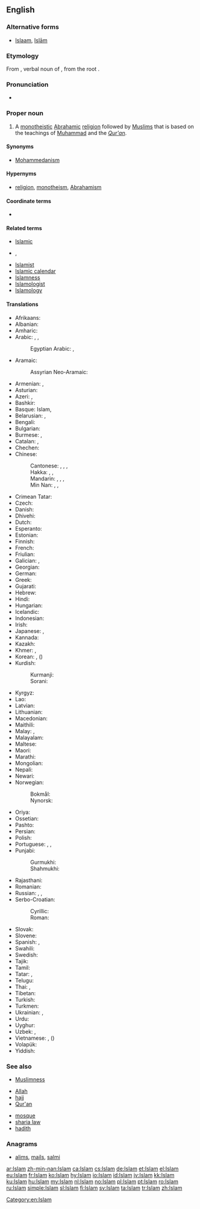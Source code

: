{{also|islam|İslam|islám}}
==English==
{{wikipedia}}

===Alternative forms===
* [[Islaam]], [[Islām]]

===Etymology===
From {{etyl|ar|en}} {{m|ar|إِسْلَام||submission (to the will of God)}}, verbal noun of {{m|ar|أَسْلَمَ}}, from the root {{ar-root|س|ل|م}}.

===Pronunciation===
* {{IPA|/ˈɪs.lɑːm/|/ˈɪz.lɑːm/|/ɪsˈlɑːm/|/ɪzˈlɑːm/|lang=en}}

===Proper noun===
{{en-proper noun}}

# A [[monotheistic]] [[Abrahamic]] [[religion]] followed by [[Muslim]]s that is based on the teachings of [[Muhammad]] and the ''[[Qur'an]]''.

====Synonyms====
* [[Mohammedanism]] {{qualifier|dated, now often considered offensive}}

====Hypernyms====
* [[religion]], [[monotheism]], [[Abrahamism]]

====Coordinate terms====
* {{list:religions/en}}

====Related terms====
* [[Islamic]]
* {{l|en|Islamise}}, {{l|en|Islamize}}
* [[Islamist]]
* [[Islamic calendar]]
* [[Islamness]]
* [[Islamologist]]
* [[Islamology]]

====Translations====
{{trans-top|religion}}
* Afrikaans: {{t|af|Islam}}
* Albanian: {{t|sq|Islam}}
* Amharic: {{t|am|እስልምና|sc=Ethi}}
* Arabic: {{t+|ar|اَلْإِسْلَامُ|m}}, {{t+|ar|إِسْلَام|m}}, {{t|ar|الدِين|m}}
*: Egyptian Arabic: {{t|arz|إسلام|m|tr=islam|sc=Arab}}, {{t|arz|الإسلام|m|tr=el-islam|sc=Arab}}
* Aramaic:
*: Assyrian Neo-Aramaic: {{t|aii|ܐܣܠܐܡ|sc=Syrc}}
* Armenian: {{t|hy|իսլամ}}, {{t|hy|մահմեդականություն}}
* Asturian: {{t|ast|islam|m}}
* Azeri: {{t|az|islam}}, {{t+|az|İslam}}
* Bashkir: {{t|ba|ислам|sc=Cyrl}}
* Basque: Islam, {{t|eu|islamismo}}
* Belarusian: {{t+|be|ісла́м|m}}, {{t|be|мусульма́нства|n}}
* Bengali: {{t+|bn|ইসলাম|tr=islam|sc=Beng}}
* Bulgarian: {{t+|bg|исля́м|m}}
* Burmese: {{t|my|အစ္စလမ်|sc=Mymr}}, {{t|my|အစ္စလာမ်ဘာသာ|sc=Mymr}}
* Catalan: {{t|ca|islam|m}}, {{t|ca|islamisme|m}}
* Chechen: {{t-needed|ce}}
* Chinese:
*: Cantonese: {{t|yue|回教|tr=wui4 gaau3|sc=Hani}}, {{t|yue|伊斯蘭教|sc=Hani}}, {{t|yue|伊斯兰教|tr=ji1 si1 laan4 gaau3|sc=Hani}}, {{t|yue|清真教|tr=cing1 zan1 gaau3|sc=Hani}}
*: Hakka: {{t|hak|回教|tr=Fì-kau|sc=Hani}}, {{t|hak|伊斯蘭教|sc=Hani}}, {{t|hak|伊斯兰教|tr=Yî-sṳ̂-làn-kau|sc=Hani}}
*: Mandarin: {{t+|cmn|回教|tr=huíjiào|sc=Hani}}, {{t+|cmn|伊斯蘭教|sc=Hani}}, {{t+|cmn|伊斯兰教|tr=yīsīlánjiào|sc=Hani}}, {{t|cmn|清真教|tr=qīngzhēnjiào|sc=Hani}}
*: Min Nan: {{t+|nan|回教|tr=Hôe-kàu, Hê-kàu|sc=Hani}}, {{t|nan|伊斯蘭教|sc=Hani}}, {{t|nan|伊斯兰教|tr=I-su-lân-kàu|sc=Hani}}
* Crimean Tatar: {{t|crh|İslâm}}
* Czech: {{t+|cs|islám|m}}
* Danish: {{t|da|islam}}
* Dhivehi: {{t|dv|އިސްލާމް|sc=Thaa}}
* Dutch: {{t+|nl|islam|m}}
* Esperanto: {{t|eo|islamo}}
* Estonian: {{t|et|islam}}
* Finnish: {{t+|fi|islam}}
* French: {{t+|fr|Islam|m}}
* Friulian: {{t-needed|fur}}
* Galician: {{t|gl|islam|m}}, {{t|gl|islamismo|m}}
* Georgian: {{t|ka|ისლამი|sc=Geor}}
* German: {{t+|de|Islam|m}}
* Greek: {{t|el|Ισλάμ|n}}
* Gujarati: {{t|gu|ઇસ્લામ|tr=islām|sc=Gujr}}
* Hebrew: {{t|he|אסלאם|m|tr=islám}}
* Hindi: {{t+|hi|इस्लाम|tr=islām}}
* Hungarian: {{t+|hu|iszlám}}
* Icelandic: {{t|is|íslam}}
* Indonesian: {{t|id|Islam}}
* Irish: {{t|ga|Ioslam|m}}
* Japanese: {{t+|ja|イスラム教|tr=イスラムきょう, isuramu-kyō}}, {{t|ja|回教|tr=かいきょう, kaikyō}}
* Kannada: {{t|kn|ಇಸ್ಲಾಂ|sc=Knda}}
* Kazakh: {{t|kk|Исләм|sc=Cyrl}}
* Khmer: {{t|km|សាសនាឥស្លាម|sc=Khmr|tr=saasnaa eslaam}}, {{t|km|អិស្លាម|tr=ihslaam|sc=Khmr}}
* Korean: {{t+|ko|이슬람교|sc=Hang}}, {{t|ko|회교|sc=Hang}} ({{t+|ko|回敎|sc=Hani}})
* Kurdish:
*: Kurmanji: {{t+|ku|Îslam}}
*: Sorani: {{t|ckb|ئیسلام|tr=îslam}}
{{trans-mid}}
* Kyrgyz: {{t|ky|Ислам|sc=Cyrl}}
* Lao: {{t|lo|ສາດສະໜາໂມຮຳເມັດ|sc=Laoo}}
* Latvian: {{t|lv|islams|m}}
* Lithuanian: {{t|lt|islamas|m}}
* Macedonian: {{t|mk|и́слам|m}}
* Maithili: {{t|mai|इसलाम|tr=islām}}
* Malay: {{t|ms|Islam}}, {{t|ms|agama Islam}}
* Malayalam: {{t|ml|ഇസ്‌ലാം|sc=Mlym}}
* Maltese: {{t|mt|Iżlam|m}}
* Maori: {{t|mi|Mōhāmetatanga}}
* Marathi: {{t|mr|इस्लाम|tr=islām}}
* Mongolian: {{t|mn|ислам|sc=Cyrl}}
* Nepali: {{t|ne|इस्लाम|tr=islām|sc=Deva}}
* Newari: {{t|new|इस्लाम|tr=islām|sc=Deva}}
* Norwegian:
*: Bokmål: {{t+|nb|islam|m}}
*: Nynorsk: {{t|nn|islam|m}}
* Oriya: {{t-needed|or}}
* Ossetian: {{t|os|пысылмон дин|sc=Cyrl}}
* Pashto: {{t+|ps|اسلام|m|tr=islām|sc=ps-Arab}}
* Persian: {{t+|fa|اسلام|tr=eslâm}}
* Polish: {{t+|pl|islam|m}}
* Portuguese: {{t|pt|islã|m}}, {{t|pt|islão|m}}, {{t|pt|islame|m}}
* Punjabi:
*: Gurmukhi: {{t|pa|ਇਸਲਾਮ|tr=islām}}
*: Shahmukhi: {{t|pnb|اسلام|tr=islām}}
* Rajasthani: {{t|raj|इस्लांम​|tr=islā̃m}}
* Romanian: {{t|ro|islam}}
* Russian: {{t+|ru|исла́м|m}}, {{t+|ru|мусульма́нство|n}}, {{t+|ru|магомета́нство|n}}
* Serbo-Croatian:
*: Cyrillic: {{t|sh|ислам|m}}
*: Roman: {{t|sh|islam|m}}
* Slovak: {{t|sk|islám|m}}
* Slovene: {{t+|sl|islam|m}}
* Spanish: {{t|es|islamismo|m}}, {{t|es|islam|m}}
* Swahili: {{t|sw|Uislamu}}
* Swedish: {{t+|sv|islam}}
* Tajik: {{t|tg|Ислом|sc=Cyrl}}
* Tamil: {{t+|ta|இசுலாம்}}
* Tatar: {{t+|tt|ислам|sc=Cyrl}}, {{t|tt|Ислам|sc=Cyrl}}
* Telugu: {{t|te|ఇస్లాం మతం}}
* Thai: {{t|th|อิสลาม|tr=ìt-sà-laam}}, {{t|th|ศาสนาอิสลาม|tr=săa-sà-ná ìt-sà-laam}}
* Tibetan: {{t|bo|དབྱི་སི་ལམ་ཆོས་ལུགས།|sc=Tibt}}
* Turkish: {{t+|tr|İslam}}
* Turkmen: {{t|tk|Yslam}}
* Ukrainian: {{t|uk|ісла́м|m}}, {{t|uk|мусульманство|n}}
* Urdu: {{t|ur|اسلام|tr=islām}}
* Uyghur: {{t|ug|ئىسلام|sc=ug-Arab}}
* Uzbek: {{t|uz|islom}}, {{t|uz|Islom}}
* Vietnamese: {{t+|vi|Hồi giáo}}, ({{t|vi|回教|sc=Hani}})
* Volapük: {{t+|vo|slam}}
* Yiddish: {{t|yi|איסלאם|tr=islam|sc=Hebr}}
{{trans-bottom}}

===See also===
* [[Muslimness]]
{{top2}}
* [[Allah]]
* [[hajj]]
* [[Qur'an]]
{{mid2}}
* [[mosque]]
* [[sharia law]]
* [[hadith]]
{{bottom}}

===Anagrams===
* [[alims#English|alims]], [[mails#English|mails]], [[salmi#English|salmi]]

[[Category:en:Islam]]

[[ar:Islam]]
[[zh-min-nan:Islam]]
[[ca:Islam]]
[[cs:Islam]]
[[de:Islam]]
[[et:Islam]]
[[el:Islam]]
[[eu:Islam]]
[[fr:Islam]]
[[ko:Islam]]
[[hy:Islam]]
[[io:Islam]]
[[id:Islam]]
[[jv:Islam]]
[[kk:Islam]]
[[ku:Islam]]
[[hu:Islam]]
[[my:Islam]]
[[nl:Islam]]
[[no:Islam]]
[[pl:Islam]]
[[pt:Islam]]
[[ro:Islam]]
[[ru:Islam]]
[[simple:Islam]]
[[sl:Islam]]
[[fi:Islam]]
[[sv:Islam]]
[[ta:Islam]]
[[tr:Islam]]
[[zh:Islam]]